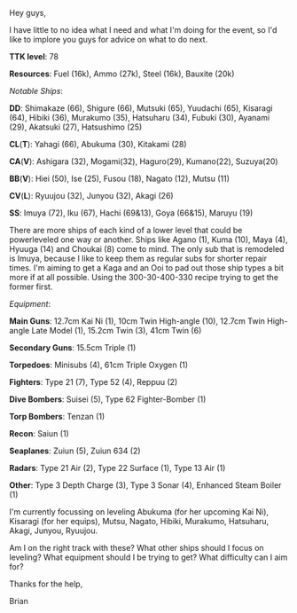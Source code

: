Hey guys,

I have little to no idea what I need and what I'm doing for the event, so I'd like to implore you guys for advice on what to do next.

'''TTK level''': 78

'''Resources''': Fuel (16k), Ammo (27k), Steel (16k), Bauxite (20k)

''Notable Ships'':

'''DD''': Shimakaze (66), Shigure (66), Mutsuki (65), Yuudachi (65), Kisaragi (64), Hibiki (36), Murakumo (35), Hatsuharu (34), Fubuki (30), Ayanami (29), Akatsuki (27), Hatsushimo (25)

'''CL'''('''T'''): Yahagi (66), Abukuma (30), Kitakami (28)

'''CA'''('''V'''): Ashigara (32), Mogami(32), Haguro(29), Kumano(22), Suzuya(20)

'''BB'''('''V'''): Hiei (50), Ise (25), Fusou (18), Nagato (12), Mutsu (11)

'''CV'''('''L'''): Ryuujou (32), Junyou (32), Akagi (26)

'''SS''': Imuya (72), Iku (67), Hachi (69&13), Goya (66&15), Maruyu (19)

There are more ships of each kind of a lower level that could be powerleveled one way or another. Ships like Agano (1), Kuma (10), Maya (4), Hyuuga (14) and Choukai (8) come to mind. The only sub that is remodeled is Imuya, because I like to keep them as regular subs for shorter repair times. I'm aiming to get a Kaga and an Ooi to pad out those ship types a bit more if at all possible. Using the 300-30-400-330 recipe trying to get the former first.

''Equipment'':

'''Main Guns''': 12.7cm Kai Ni (1), 10cm Twin High-angle (10), 12.7cm Twin High-angle Late Model (1), 15.2cm Twin (3), 41cm Twin (6)

'''Secondary Guns''': 15.5cm Triple (1)

'''Torpedoes''': Minisubs (4), 61cm Triple Oxygen (1)

'''Fighters''': Type 21 (7), Type 52 (4), Reppuu (2)

'''Dive Bombers''': Suisei (5), Type 62 Fighter-Bomber (1)

'''Torp Bombers''': Tenzan (1)

'''Recon''': Saiun (1)

'''Seaplanes''': Zuiun (5), Zuiun 634 (2)

'''Radars''': Type 21 Air (2), Type 22 Surface (1), Type 13 Air (1)

'''Other''': Type 3 Depth Charge (3), Type 3 Sonar (4), Enhanced Steam Boiler (1)



I'm currently focussing on leveling Abukuma (for her upcoming Kai Ni), Kisaragi (for her equips), Mutsu, Nagato, Hibiki, Murakumo, Hatsuharu, Akagi, Junyou, Ryuujou.

Am I on the right track with these? What other ships should I focus on leveling? What equipment should I be trying to get? What difficulty can I aim for?



Thanks for the help,

Brian<ac_metadata title="What am I ready for?"> </ac_metadata>